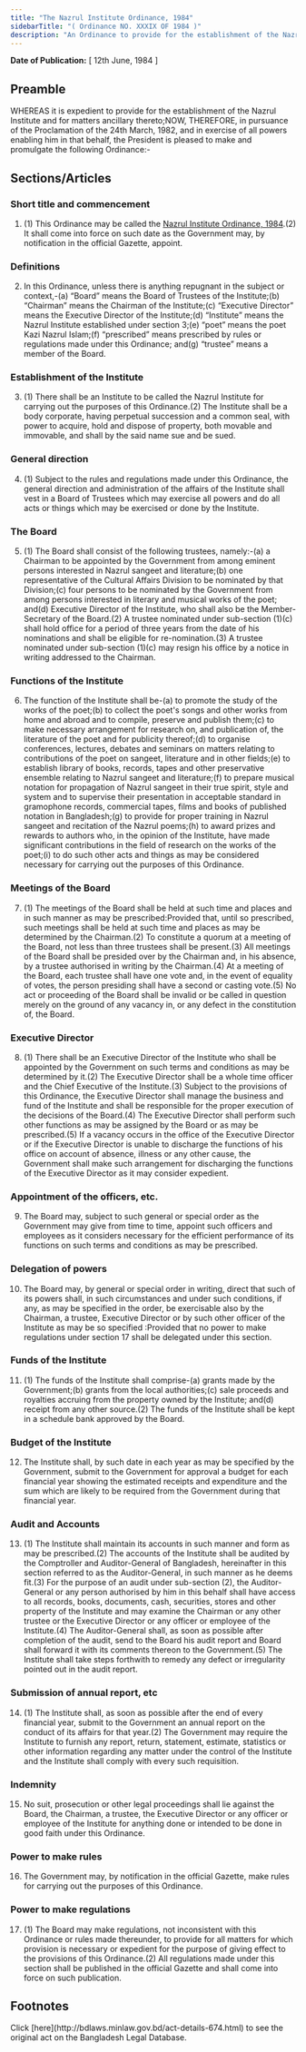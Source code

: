 ```yaml
---
title: "The Nazrul Institute Ordinance, 1984"
sidebarTitle: "( Ordinance NO. XXXIX OF 1984 )"
description: "An Ordinance to provide for the establishment of the Nazrul Institute."
---
```


**Date of Publication:** [ 12th June, 1984 ]

## Preamble

WHEREAS it is expedient to provide for the establishment of the Nazrul Institute and for matters ancillary thereto;NOW, THEREFORE, in pursuance of the Proclamation of the 24th March, 1982, and in exercise of all powers enabling him in that behalf, the President is pleased to make and promulgate the following Ordinance:-

## Sections/Articles

### Short title and commencement

1. (1) This Ordinance may be called the [Nazrul Institute Ordinance, 1984](/laws/act-674 "Nazrul Institute Ordinance, 1984").(2) It shall come into force on such date as the Government may, by notification in the official Gazette, appoint.

### Definitions

2. In this Ordinance, unless there is anything repugnant in the subject or context,-(a) “Board” means the Board of Trustees of the Institute;(b) “Chairman” means the Chairman of the Institute;(c) “Executive Director” means the Executive Director of the Institute;(d) “Institute” means the Nazrul Institute established under section 3;(e) “poet” means the poet Kazi Nazrul Islam;(f) “prescribed” means prescribed by rules or regulations made under this Ordinance; and(g) “trustee” means a member of the Board.

### Establishment of the Institute

3. (1) There shall be an Institute to be called the Nazrul Institute for carrying out the purposes of this Ordinance.(2) The Institute shall be a body corporate, having perpetual succession and a common seal, with power to acquire, hold and dispose of property, both movable and immovable, and shall by the said name sue and be sued.

### General direction

4. (1) Subject to the rules and regulations made under this Ordinance, the general direction and administration of the affairs of the Institute shall vest in a Board of Trustees which may exercise all powers and do all acts or things which may be exercised or done by the Institute.

### The Board

5. (1) The Board shall consist of the following trustees, namely:-(a) a Chairman to be appointed by the Government from among eminent persons interested in Nazrul sangeet and literature;(b) one representative of the Cultural Affairs Division to be nominated by that Division;(c) four persons to be nominated by the Government from among persons interested in literary and musical works of the poet; and(d) Executive Director of the Institute, who shall also be the Member-Secretary of the Board.(2) A trustee nominated under sub-section (1)(c) shall hold office for a period of three years from the date of his nominations and shall be eligible for re-nomination.(3) A trustee nominated under sub-section (1)(c) may resign his office by a notice in writing addressed to the Chairman.

### Functions of the Institute

6. The function of the Institute shall be-(a) to promote the study of the works of the poet;(b) to collect the poet's songs and other works from home and abroad and to compile, preserve and publish them;(c) to make necessary arrangement for research on, and publication of, the literature of the poet and for publicity thereof;(d) to organise conferences, lectures, debates and seminars on matters relating to contributions of the poet on sangeet, literature and in other fields;(e) to establish library of books, records, tapes and other preservative ensemble relating to Nazrul sangeet and literature;(f) to prepare musical notation for propagation of Nazrul sangeet in their true spirit, style and system and to supervise their presentation in acceptable standard in gramophone records, commercial tapes, films and books of published notation in Bangladesh;(g) to provide for proper training in Nazrul sangeet and recitation of the Nazrul poems;(h) to award prizes and rewards to authors who, in the opinion of the Institute, have made significant contributions in the field of research on the works of the poet;(i) to do such other acts and things as may be considered necessary for carrying out the purposes of this Ordinance.

### Meetings of the Board

7. (1) The meetings of the Board shall be held at such time and places and in such manner as may be prescribed:Provided that, until so prescribed, such meetings shall be held at such time and places as may be determined by the Chairman.(2) To constitute a quorum at a meeting of the Board, not less than three trustees shall be present.(3) All meetings of the Board shall be presided over by the Chairman and, in his absence, by a trustee authorised in writing by the Chairman.(4) At a meeting of the Board, each trustee shall have one vote and, in the event of equality of votes, the person presiding shall have a second or casting vote.(5) No act or proceeding of the Board shall be invalid or be called in question merely on the ground of any vacancy in, or any defect in the constitution of, the Board.

### Executive Director

8. (1) There shall be an Executive Director of the Institute who shall be appointed by the Government on such terms and conditions as may be determined by it.(2) The Executive Director shall be a whole time officer and the Chief Executive of the Institute.(3) Subject to the provisions of this Ordinance, the Executive Director shall manage the business and fund of the Institute and shall be responsible for the proper execution of the decisions of the Board.(4) The Executive Director shall perform such other functions as may be assigned by the Board or as may be prescribed.(5) If a vacancy occurs in the office of the Executive Director or if the Executive Director is unable to discharge the functions of his office on account of absence, illness or any other cause, the Government shall make such arrangement for discharging the functions of the Executive Director as it may consider expedient.

### Appointment of the officers, etc.

9. The Board may, subject to such general or special order as the Government may give from time to time, appoint such officers and employees as it considers necessary for the efficient performance of its functions on such terms and conditions as may be prescribed.

### Delegation of powers

10. The Board may, by general or special order in writing, direct that such of its powers shall, in such circumstances and under such conditions, if any, as may be specified in the order, be exercisable also by the Chairman, a trustee, Executive Director or by such other officer of the Institute as may be so specified :Provided that no power to make regulations under section 17 shall be delegated under this section.

### Funds of the Institute

11. (1) The funds of the Institute shall comprise-(a) grants made by the Government;(b) grants from the local authorities;(c) sale proceeds and royalties accruing from the property owned by the Institute; and(d) receipt from any other source.(2) The funds of the Institute shall be kept in a schedule bank approved by the Board.

### Budget of the Institute

12. The Institute shall, by such date in each year as may be specified by the Government, submit to the Government for approval a budget for each financial year showing the estimated receipts and expenditure and the sum which are likely to be required from the Government during that financial year.

### Audit and Accounts

13. (1) The Institute shall maintain its accounts in such manner and form as may be prescribed.(2) The accounts of the Institute shall be audited by the Comptroller and Auditor-General of Bangladesh, hereinafter in this section referred to as the Auditor-General, in such manner as he deems fit.(3) For the purpose of an audit under sub-section (2), the Auditor-General or any person authorised by him in this behalf shall have access to all records, books, documents, cash, securities, stores and other property of the Institute and may examine the Chairman or any other trustee or the Executive Director or any officer or employee of the Institute.(4) The Auditor-General shall, as soon as possible after completion of the audit, send to the Board his audit report and Board shall forward it with its comments thereon to the Government.(5) The Institute shall take steps forthwith to remedy any defect or irregularity pointed out in the audit report.

### Submission of annual report, etc

14. (1) The Institute shall, as soon as possible after the end of every financial year, submit to the Government an annual report on the conduct of its affairs for that year.(2) The Government may require the Institute to furnish any report, return, statement, estimate, statistics or other information regarding any matter under the control of the Institute and the Institute shall comply with every such requisition.

### Indemnity

15. No suit, prosecution or other legal proceedings shall lie against the Board, the Chairman, a trustee, the Executive Director or any officer or employee of the Institute for anything done or intended to be done in good faith under this Ordinance.

### Power to make rules

16. The Government may, by notification in the official Gazette, make rules for carrying out the purposes of this Ordinance.

### Power to make regulations

17. (1) The Board may make regulations, not inconsistent with this Ordinance or rules made thereunder, to provide for all matters for which provision is necessary or expedient for the purpose of giving effect to the provisions of this Ordinance.(2) All regulations made under this section shall be published in the official Gazette and shall come into force on such publication.

## Footnotes

<Note>
  Click [here](http://bdlaws.minlaw.gov.bd/act-details-674.html) to see the original act on the Bangladesh Legal Database.
</Note>
